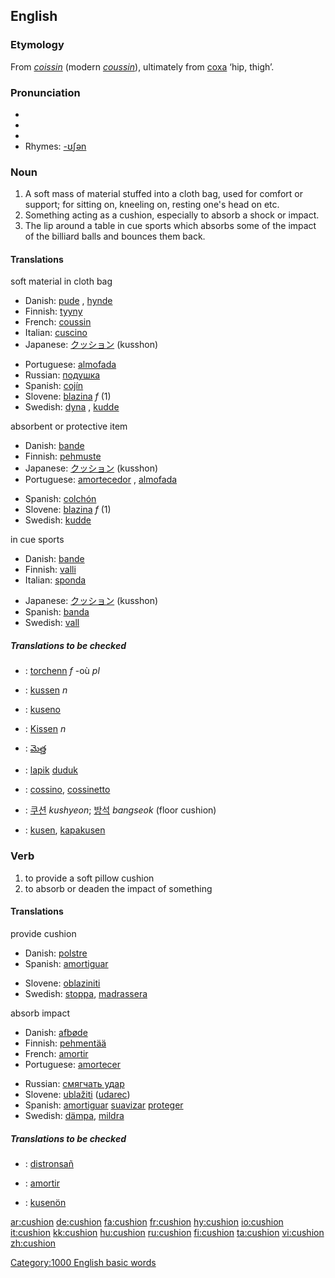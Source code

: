 {{wikipedia}}
==English==
===Etymology===
From {{OF.}} ''[[coissin]]'' (modern ''[[coussin]]''), ultimately from {{L.}} [[coxa]] ‘hip, thigh’.

===Pronunciation===
*{{IPA|/ˈkʊʃən/}}
*{{SAMPA|/"kUS=@n/}}
*{{audio|en-us-cushion.ogg|Audio (US)}}
*Rhymes: [[Rhymes:English:-ʊʃən|-ʊʃən]]

===Noun===
{{en-noun}}

# A soft mass of material stuffed into a cloth bag, used for comfort or support; for sitting on, kneeling on, resting one's head on etc.
# Something acting as a cushion, especially to absorb a shock or impact.
# The lip around a table in cue sports which absorbs some of the impact of the billiard balls and bounces them back.

====Translations ====
;soft material in cloth bag
{{top}}
*Danish: [[pude]] {{c}}, [[hynde]] {{c}}
*Finnish: [[tyyny]]
*French: [[coussin]] {{m}}
*Italian: [[cuscino]] {{m}}
*Japanese: [[クッション]] (kusshon)
{{mid}}
*Portuguese: [[almofada]] {{f}}
*Russian: [[подушка]] {{f}}
*Spanish: [[cojín]] {{m}}
*Slovene: [[blazina]] ''f'' (1)
*Swedish: [[dyna]] {{c}}, [[kudde]] {{c}}
{{bottom}}

;absorbent or protective item
{{top}}
*Danish: [[bande]] {{c}}
*Finnish: [[pehmuste]]
*Japanese: [[クッション]] (kusshon)
*Portuguese: [[amortecedor]] {{m}}, [[almofada]] {{f}}
{{mid}}
*Spanish: [[colchón]] {{m}}
*Slovene: [[blazina]] ''f'' (1)
*Swedish: [[kudde]] {{c}}
{{bottom}}

;in cue sports
{{top}}
*Danish: [[bande]] {{c}}
*Finnish: [[valli]]
*Italian: [[sponda]] {{f}}
{{mid}}
*Japanese: [[クッション]] (kusshon)
*Spanish: [[banda]] {{f}}
*Swedish: [[vall]] {{c}}
{{bottom}}

=====Translations to be checked=====
{{checktrans}}

{{top}}
*{{ttbc|Breton}}: [[torchenn]] ''f'' -où ''pl''
*{{ttbc|Dutch}}: [[kussen]] ''n''
*{{ttbc|Esperanto}}: [[kuseno]]
*{{ttbc|German}}: [[Kissen]] ''n''
*{{ttbc|Telugu}}: [[మెత్త]]
*{{ttbc|Indonesian}}: [[lapik]] [[duduk]]
{{mid}}
*{{ttbc|Interlingua}}: [[cossino]], [[cossinetto]]
*{{ttbc|Korean}}: [[쿠션]] ''kushyeon''; [[방석]] ''bangseok'' (floor cushion)  
*{{ttbc|Volapük}}: [[kusen]], [[kapakusen]]
{{bottom}}

===Verb===
{{en-verb}}

# to provide a soft pillow cushion
# to absorb or deaden the impact of something

==== Translations ====
;provide cushion
{{top}}
*Danish: [[polstre]]
*Spanish: [[amortiguar]]
{{mid}}
*Slovene: [[oblaziniti]]
*Swedish: [[stoppa]], [[madrassera]]
{{bottom}}

;absorb impact
{{top}}
*Danish: [[afbøde]]
*Finnish: [[pehmentää]]
*French: [[amortir]]
*Portuguese: [[amortecer]]
{{mid}}
*Russian: [[смягчать удар]]
*Slovene: [[ublažiti]] ([[udarec]])
*Spanish: [[amortiguar]] [[suavizar]] [[proteger]]
*Swedish: [[dämpa]], [[mildra]]
{{bottom}}

=====Translations to be checked=====
{{checktrans}}
*{{ttbc|Breton}}: [[distronsañ]]
*{{ttbc|Interlingua}}: [[amortir]]
*{{ttbc|Volapük}}: [[kusenön]]

[[Category:1000 English basic words]]

[[ar:cushion]]
[[de:cushion]]
[[fa:cushion]]
[[fr:cushion]]
[[hy:cushion]]
[[io:cushion]]
[[it:cushion]]
[[kk:cushion]]
[[hu:cushion]]
[[ru:cushion]]
[[fi:cushion]]
[[ta:cushion]]
[[vi:cushion]]
[[zh:cushion]]